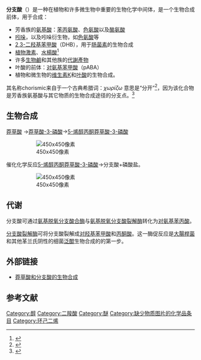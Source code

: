 {{chembox
| verifiedrevid = 446340913
|   Name = 分支酸
|   ImageFile = Chorismic acid.svg
|   ImageSize = 200px
|   ImageName = Chemical structure of chorismic acid
|   IUPACName = (3''R'',4''R'')-3-[(1-carboxyvinyl)oxy]-4-hydroxycyclohexa-1,5-diene-1-carboxylic acid
| Section1 = {{Chembox Identifiers
|   ChemSpiderID_Ref = {{chemspidercite|correct|chemspider}}
| ChemSpiderID = 11542
| InChI = 1/C10H10O6/c1-5(9(12)13)16-8-4-6(10(14)15)2-3-7(8)11/h2-4,7-8,11H,1H2,(H,12,13)(H,14,15)/t7-,8-/m1/s1
| InChIKey = WTFXTQVDAKGDEY-HTQZYQBOBD
| CASNo = 617-12-9
|  CASNo_Ref = {{cascite|correct|CAS}}
| ChEBI_Ref = {{ebicite|correct|EBI}}
| ChEBI = 17333
| StdInChI_Ref = {{stdinchicite|correct|chemspider}}
| StdInChI = 1S/C10H10O6/c1-5(9(12)13)16-8-4-6(10(14)15)2-3-7(8)11/h2-4,7-8,11H,1H2,(H,12,13)(H,14,15)/t7-,8-/m1/s1
| StdInChIKey_Ref = {{stdinchicite|correct|chemspider}}
| StdInChIKey = WTFXTQVDAKGDEY-HTQZYQBOSA-N
| SMILES = O=C(O)C1=C/[C@@H](O/C(C(=O)O)=C)[C@H](O)/C=C1
}}
| Section2 = {{Chembox Properties
|   C=10|H=10|O=6
|   MeltingPtC = 140
  }}
}}
'''分支酸'''（{{lang-en|Chorismic acid}}）是一种在植物和许多微生物中重要的生物化学中间体，是一个生物合成前体，用于合成：
* 芳香族的[[氨基酸|氨基酸]]：[[苯丙氨酸|苯丙氨酸]]、[[色氨酸|色氨酸]]以及[[酪氨酸|酪氨酸]]
* [[吲哚|吲哚]]，以及吲哚衍生物，如[[色氨酸|色氨酸]]等
* [[2,3-二羟基苯甲酸|2,3-二羟基苯甲酸]]（DHB），用于[[肠菌素|肠菌素]]的生物合成
* [[植物激素|植物激素]]、[[水楊酸|水楊酸]]<ref>{{Cite journal|title=Isochorismate synthase is required to synthesize salicylic acid for plant defence|url=http://www.nature.com/nature/journal/v414/n6863/full/414562a.html|journal=Nature|issue=6863|doi=10.1038/35107108|year=2001|volume=414|pages=562–5|pmid=11734859|access-date=2017-02-05|archive-date=2010-12-23|archive-url=https://web.archive.org/web/20101223090602/http://www.nature.com/nature/journal/v414/n6863/full/414562a.html|dead-url=no}}</ref>
* 许多[[生物鹼|生物鹼]]和其他族的[[代謝產物|代謝產物]]
* 叶酸的前体：[[对氨基苯甲酸|对氨基苯甲酸]]（pABA）
* 植物和微生物的[[维生素K|维生素K]]和[[叶酸|叶酸]]的生物合成。

其名称chorismic来自于一个古典希腊词：''χωρίζω''  意思是“分开”<ref>{{Cite book|title=[[A_Greek-English_Lexicon|A Greek-English Lexicon]]|last=Henry George Liddell, Robert Scott, Henry Stuart Jones and Roderick McKenzie|isbn=0-19-864226-1}}</ref>，因为该化合物是芳香族氨基酸与其它物质的生物合成途径的分支点。<ref>{{Cite journal|title=The elusive branch-point compound of aromatic amino acid biosynthesis|url=https://archive.org/details/sim_trends-in-biochemical-sciences_1999-01_24_1/page/36|first=F.|journal=Trends in Biochemical Sciences|issue=1|doi=10.1016/S0968-0004(98)01330-9|year=1999|volume=24|pages=36–38|pmid=10087921}}</ref>

== 生物合成 ==
[[莽草酸|莽草酸]] →[[莽草酸-3-磷酸|莽草酸-3-磷酸]]→[[5-烯醇丙酮莽草酸-3-磷酸|5-烯醇丙酮莽草酸-3-磷酸]]
: [[File:Chorismate_pathway_1.png|450x450像素]]
{{le|分支酸合酶|Chorismate synthase}}催化化学反应[[5-烯醇丙酮莽草酸-3-磷酸|5-烯醇丙酮莽草酸-3-磷酸]]→分支酸+磷酸盐。
: [[File:Chorismate_pathway_2.png|450x450像素]]

== 代谢 ==
分支酸可通过[[氨基脱氧分支酸合酶|氨基脱氧分支酸合酶]]与[[氨基脱氧分支酸裂解酶|氨基脱氧分支酸裂解酶]]转化为[[对氨基苯丙酸|对氨基苯丙酸]]。

[[分支酸裂解酶|分支酸裂解酶]]可将分支酸裂解成[[对羟基苯甲酸|对羟基苯甲酸]]和[[丙酮酸|丙酮酸]]。这一酶促反应是[[大腸桿菌|大腸桿菌]]和其他革兰氏阴性的细菌[[辅酶Q10|泛醌]]生物合成的的第一步。

== 外部链接 ==
* [http://www.chem.qmul.ac.uk/iubmb/enzyme/reaction/misc/shikim.html 莽草酸和分支酸的生物合成] {{Wayback|url=http://www.chem.qmul.ac.uk/iubmb/enzyme/reaction/misc/shikim.html |date=20170826135018 }}

== 参考文献 ==
<references />
[[Category:醇|Category:醇]]
[[Category:二羧酸|Category:二羧酸]]
[[Category:醚|Category:醚]]
[[Category:缺少物质图片的化学品条目|Category:缺少物质图片的化学品条目]]
[[Category:环己二烯|Category:环己二烯]]